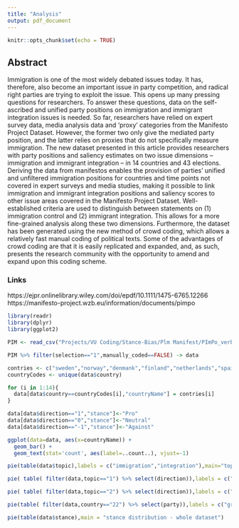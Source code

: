 ```yaml
---
title: "Analysis"
output: pdf_document
---
```


```r
knitr::opts_chunk$set(echo = TRUE)
```

## Abstract

Immigration is one of the most widely debated issues today. It has, therefore, also become an important issue in party competition, and radical right parties are trying to exploit the issue. This opens up many pressing questions for researchers. To answer these questions, data on the self-ascribed and unified party positions on immigration and immigrant integration issues is needed. So far, researchers have relied on expert survey data, media analysis data and ‘proxy’ categories from the Manifesto Project Dataset. However, the former two only give the mediated party position, and the latter relies on proxies that do not specifically measure immigration. The new dataset presented in this article provides researchers with party positions and saliency estimates on two issue dimensions – immigration and immigrant integration – in 14 countries and 43 elections. Deriving the data from manifestos enables the provision of parties’ unified and unfiltered immigration positions for countries and time points not covered in expert surveys and media studies, making it possible to link immigration and immigrant integration positions and saliency scores to other issue areas covered in the Manifesto Project Dataset. Well-established criteria are used to distinguish between statements on (1) immigration control and (2) immigrant integration. This allows for a more fine-grained analysis along these two dimensions. Furthermore, the dataset has been generated using the new method of crowd coding, which allows a relatively fast manual coding of political texts. Some of the advantages of crowd coding are that it is easily replicated and expanded, and, as such, presents the research community with the opportunity to amend and expand upon this coding scheme.

### Links
https://ejpr.onlinelibrary.wiley.com/doi/epdf/10.1111/1475-6765.12266
https://manifesto-project.wzb.eu/information/documents/pimpo

```r
library(readr)
library(dplyr)
library(ggplot2)
```

```r
PIM <- read_csv("Projects/VU Coding/Stance-Bias/Plm Manifest/PImPo_verbatim.csv")
```

```r
PIM %>% filter(selection=="1",manually_coded==FALSE) -> data

contries <- c("sweden","norway","denmank","finland","netherlands","spain","germany","austria","switzerland","ireland","usa","canada","australia","new zealand")
countryCodes <- unique(data$country)

for (i in 1:14){
  data[data$country==countryCodes[i],"countryName"] = contries[i]
}

data[data$direction=="1","stance"]<-"Pro"
data[data$direction=="0","stance"]<-"Neutral"
data[data$direction=="-1","stance"]<-"Against"
```

```r
ggplot(data=data, aes(x=countryName)) +
  geom_bar() +
  geom_text(stat='count', aes(label=..count..), vjust=-1)

pie(table(data$topic),labels = c("immigration","integration"),main="topic distribution - whole dataset")

pie( table( filter(data,topic=="1") %>% select(direction)),labels = c("against","neutral","pro"),main = "Stance against immigration - whole dataset")

pie( table( filter(data,topic=="2") %>% select(direction)),labels = c("against","neutral","pro"),main = "Stance against integration - whole dataset")

pie(table( filter(data,country=="22") %>% select(party)),labels = c("green left","socialist party","labour party","d66","VVD","christian democrat appeal","christian union","party of freedom","party of the animals","reformed political party"),main = "dutch parties")

pie(table(data$stance),main = "stance distribution - whole dataset")
```